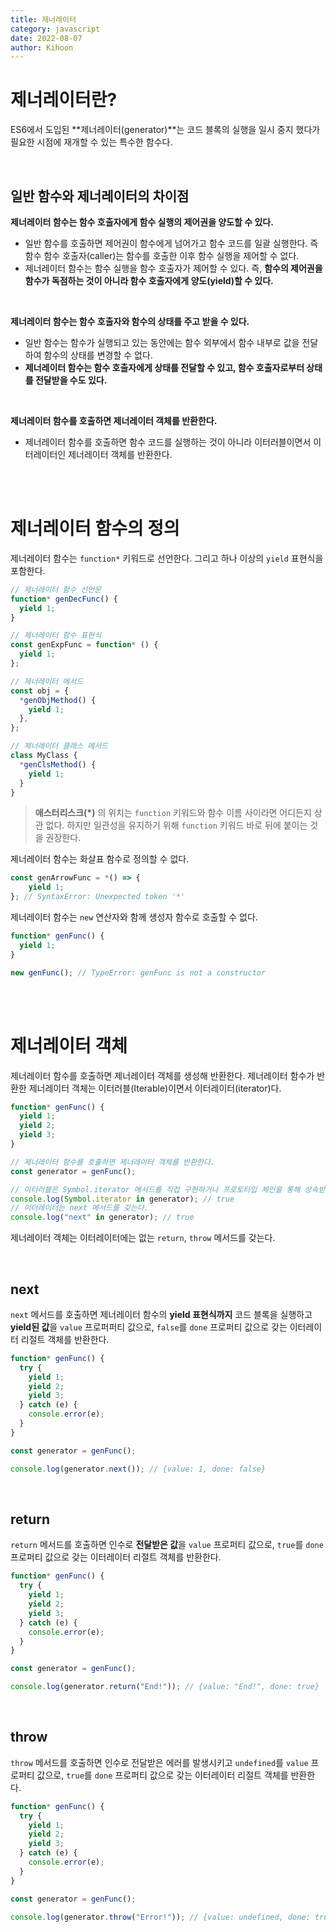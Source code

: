 ```yaml
---
title: 제너레이터
category: javascript
date: 2022-08-07
author: Kihoon
---
```


# 제너레이터란?

ES6에서 도입된 **제너레이터(generator)**는 코드 블록의 실행을 일시 중지 했다가 필요한 시점에 재개할 수 있는 특수한 함수다.

<br />

## 일반 함수와 제너레이터의 차이점

**제너레이터 함수는 함수 호출자에게 함수 실행의 제어권을 양도할 수 있다.**

- 일반 함수를 호출하면 제어권이 함수에게 넘어가고 함수 코드를 일괄 실행한다. 즉 함수 함수 호출자(caller)는 함수를 호출한 이후 함수 실행을 제어할 수 없다.
- 제너레이터 함수는 함수 실행을 함수 호출자가 제어할 수 있다. 즉, **함수의 제어권을 함수가 독점하는 것이 아니라 함수 호출자에게 양도(yield)할 수 있다.**

<br />

**제너레이터 함수는 함수 호출자와 함수의 상태를 주고 받을 수 있다.**

- 일반 함수는 함수가 실행되고 있는 동안에는 함수 외부에서 함수 내부로 값을 전달하여 함수의 상태를 변경할 수 없다.
- **제너레이터 함수는 함수 호출자에게 상태를 전달할 수 있고, 함수 호출자로부터 상태를 전달받을 수도 있다.**

<br />

**제너레이터 함수를 호출하면 제너레이터 객체를 반환한다.**

- 제너레이터 함수를 호출하면 함수 코드를 실행하는 것이 아니라 이터러블이면서 이터레이터인 제너레이터 객체를 반환한다.

<br />
<br />

# 제너레이터 함수의 정의

제너레이터 함수는 `function*` 키워드로 선언한다. 그리고 하나 이상의 `yield` 표현식을 포함한다.

```jsx
// 제너레이터 함수 선언문
function* genDecFunc() {
  yield 1;
}

// 제너레이터 함수 표현식
const genExpFunc = function* () {
  yield 1;
};

// 제너레이터 메서드
const obj = {
  *genObjMethod() {
    yield 1;
  },
};

// 제너레이터 클래스 메서드
class MyClass {
  *genClsMethod() {
    yield 1;
  }
}
```

> **애스터리스크(\*)** 의 위치는 `function` 키워드와 함수 이름 사이라면 어디든지
> 상관 없다. 하지만 일관성을 유지하기 위해 `function` 키워드 바로 뒤에 붙이는
> 것을 권장한다.

제너레이터 함수는 화살표 함수로 정의할 수 없다.

```jsx
const genArrowFunc = *() => {
    yield 1;
}; // SyntaxError: Unexpected token '*'
```

제너레이터 함수는 `new` 연산자와 함께 생성자 함수로 호출할 수 없다.

```jsx
function* genFunc() {
  yield 1;
}

new genFunc(); // TypeError: genFunc is not a constructor
```

<br />
<br />

# 제너레이터 객체

제너레이터 함수를 호출하면 제너레이터 객체를 생성해 반환한다. 제너레이터 함수가 반환한 제너레이터 객체는 이터러블(Iterable)이면서 이터레이터(iterator)다.

```jsx
function* genFunc() {
  yield 1;
  yield 2;
  yield 3;
}

// 제너레이터 함수를 호출하면 제너레이터 객체를 반환한다.
const generator = genFunc();

// 이터러블은 Symbol.iterator 메서드를 직접 구현하거나 프로토타입 체인을 통해 상속받은 객체다.
console.log(Symbol.iterator in generator); // true
// 이터레이터는 next 메서드를 갖는다.
console.log("next" in generator); // true
```

제너레이터 객체는 이터레이터에는 없는 `return`, `throw` 메서드를 갖는다.

<br />

## next

`next` 메서드를 호출하면 제너레이터 함수의 **yield 표현식까지** 코드 블록을 실행하고
**yield된 값**을 `value` 프로퍼퍼티 값으로, `false`를 `done` 프로퍼티 값으로 갖는 이터레이터 리절트 객체를 반환한다.

```jsx
function* genFunc() {
  try {
    yield 1;
    yield 2;
    yield 3;
  } catch (e) {
    console.error(e);
  }
}

const generator = genFunc();

console.log(generator.next()); // {value: 1, done: false}
```

<br />

## return

`return` 메서드를 호출하면 인수로 **전달받은 값**을 `value` 프로퍼티 값으로, `true`를 `done` 프로퍼티 값으로 갖는 이터레이터 리절트 객체를 반환한다.

```jsx
function* genFunc() {
  try {
    yield 1;
    yield 2;
    yield 3;
  } catch (e) {
    console.error(e);
  }
}

const generator = genFunc();

console.log(generator.return("End!")); // {value: "End!", done: true}
```

<br />

## throw

`throw` 메서드를 호출하면 인수로 전달받은 에러를 발생시키고 `undefined`를 `value` 프로퍼티 값으로, `true`를 `done` 프로퍼티 값으로 갖는 이터레이터 리절트 객체를 반환한다.

```jsx
function* genFunc() {
  try {
    yield 1;
    yield 2;
    yield 3;
  } catch (e) {
    console.error(e);
  }
}

const generator = genFunc();

console.log(generator.throw("Error!")); // {value: undefined, done: true}
```
